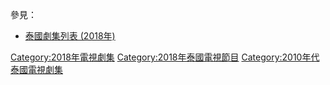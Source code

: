 {{Catnav|頁面分類|...|電視節目|電視劇|每年電視影集|2018年電視影集}}
{{Catnav|頁面分類|...|電視節目|電視劇|各國電視劇|泰國電視劇|每年泰國電視劇集}}
{{cat year nav
| year = 2018
| cat = 泰國電視劇集 
| sortkey = 泰國電視劇集
| article = 泰國電視劇
| in = 
}}
參見：
*[[泰國劇集列表_(2018年)|泰國劇集列表 (2018年)]]

[[Category:2018年電視劇集|Category:2018年電視劇集]]
[[Category:2018年泰國電視節目|Category:2018年泰國電視節目]]
[[Category:2010年代泰國電視劇集|Category:2010年代泰國電視劇集]]